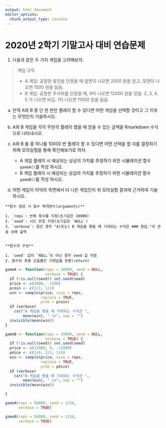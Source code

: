 ```yaml
---
output: html_document
editor_options: 
  chunk_output_type: console
---
```

# 2020년 2학기 기말고사 대비 연습문제


1. 다음과 같은 두 가지 게임을 고려해보자. 

> 게임 규칙
> 
>- A 게임: 공정한 동전을 던졌을 때 앞면이 나오면 2000 원을 얻고, 뒷면이 나오면 1500 원을 잃음.
>- B 게임: 공정한 주사위를 던졌을 때, 6이 나오면 12000 원을 얻음. 2, 3, 4, 5 가 나오면 비김. 1이 나오면 11000 원을 잃음. 


a. 만약 A와 B 중 단 한 번만 플레이 할 수 있다면 어떤 게임을 선택할 것이고 그 이유는 무엇인지 기술하시오.


b. A와 B 게임을 각각 무한히 플레이 했을 때 얻을 수 있는 금액을 Rmarkdown 수식으로 나타내시오. 


c. A와 B 둘 중 하나를 10000 번 플레이 할 수 있다면 어떤 선택을 할 지를 결정하기 위해 모의실험을 통해 확인해보기로 하자. 
   - A 게임 플레이 시 예상되는 상금의 가치를 추정하기 위한 시뮬레이션 함수 `gameA()`를 작성 하시오. 
   - B 게임 플레이 시 예상되는 상금의 가치를 추정하기 위한 시뮬레이션 함수 `gameB()`를 작성 하시오. 
   

d. 어떤 게임이 이익의 측면에서 더 나은 게임인지 위 모의실험 결과에 근거하여 기술하시오. 


```block2
**함수 생성 시 필수 매개변수(arguments)**

1. `reps`: 반복 횟수를 지정(초기값은 10000)
2. `seed`: 시드 번호 지정(초기값은 `NULL`)
3. `verbose`: 참인 경우 "A(또는) B 게임을 했을 때 기대되는 수익은 ### 원임."이 콘솔 상에 출력


**함수의 구성**

1. `seed` 값이 `NULL`이 아닌 경우 seed 값 지정
2. 함수의 최종 산출물인 기댓값을 반환(return)

```

   

```r
gameA <- function(reps = 10000, seed = NULL, 
                  verbose = TRUE) {
  if (!is.null(seed)) set.seed(seed)
  price <- c(2000, -1500)
  pcoin <- c(1/2, 1/2)
  win <- sample(price, size = reps, 
                replace = TRUE, 
                prob = pcoin)
  if (verbose) 
    cat("A 게임을 했을 때 기대되는 수익은 ", 
        mean(win), ".\n", sep = "")
  invisible(mean(win))
}

gameB <- function(reps = 10000, seed = NULL, 
                  verbose = TRUE) {
  if (!is.null(seed)) set.seed(seed)
  price <- c(12000, 0, -11000)
  pdice <- c(1/6, 2/3, 1/6)
  win <- sample(price, size = reps, 
                replace = TRUE, 
                prob = pdice)
  if (verbose) 
    cat("B 게임을 했을 때 기대되는 수익은 ", 
        mean(win), ".\n", sep = "")
  invisible(mean(win))

}

gameA(reps = 50000, seed = 1234, 
      verbose = TRUE)

gameB(reps = 50000, seed = 1234, 
      verbose = TRUE)




```



   
